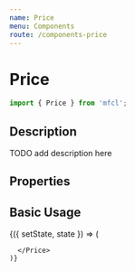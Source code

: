 ```yaml
---
name: Price
menu: Components
route: /components-price
---
```



# Price

```javascript
import { Price } from 'mfcl';
```

## Description
TODO add description here

## Properties

<Props of={Price} />

## Basic Usage

<Playground>
  <Component initialState={{}}>
    {({ setState, state }) => (
      <Price text='Wumbo' price={3000}>
      
      </Price>
    )}
  </Component>
</Playground>